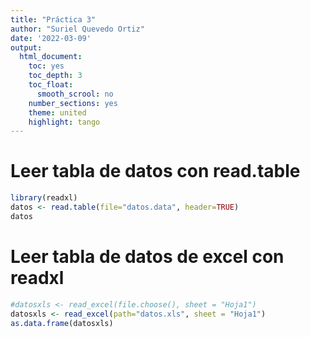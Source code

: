 ```yaml
---
title: "Práctica 3"
author: "Suriel Quevedo Ortiz"
date: '2022-03-09'
output:
  html_document:
    toc: yes
    toc_depth: 3
    toc_float:
      smooth_scrool: no
    number_sections: yes
    theme: united
    highlight: tango
---
```


# Leer tabla de datos con read.table

```r
library(readxl)
datos <- read.table(file="datos.data", header=TRUE)
datos
```

# Leer tabla de datos de excel con readxl

```r
#datosxls <- read_excel(file.choose(), sheet = "Hoja1")
datosxls <- read_excel(path="datos.xls", sheet = "Hoja1")
as.data.frame(datosxls)
```
